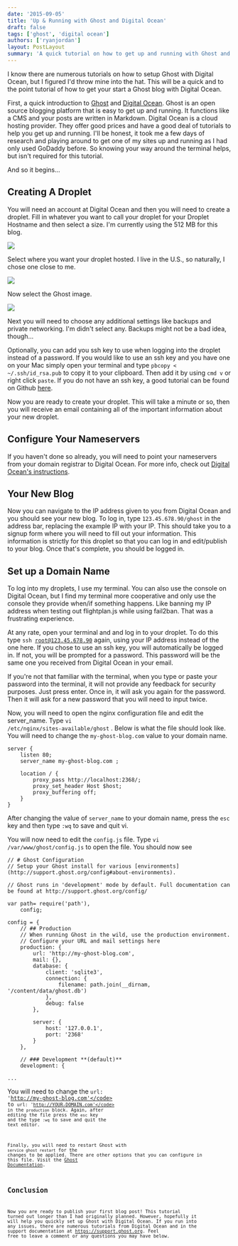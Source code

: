 ```yaml
---
date: '2015-09-05'
title: 'Up & Running with Ghost and Digital Ocean'
draft: false
tags: ['ghost', 'digital ocean']
authors: ['ryanjordan']
layout: PostLayout
summary: 'A quick tutorial on how to get up and running with Ghost and Digital Ocean.'
---
```


I know there are numerous tutorials on how to setup Ghost with Digital Ocean, but I figured I'd throw mine into the hat. This will be a quick and to the point tutorial of how to get your start a Ghost blog with Digital Ocean.

First, a quick introduction to [Ghost](https://ghost.org) and [Digital Ocean](https://www.digitalocean.com/). Ghost is an open source blogging platform that is easy to get up and running. It functions like a CMS and your posts are written in Markdown. Digital Ocean is a cloud hosting provider. They offer good prices and have a good deal of tutorials to help you get up and running. I'll be honest, it took me a few days of research and playing around to get one of my sites up and running as I had only used GoDaddy before. So knowing your way around the terminal helps, but isn't required for this tutorial.

And so it begins...

## Creating A Droplet

You will need an account at Digital Ocean and then you will need to create a droplet. Fill in whatever you want to call your droplet for your Droplet Hostname and then select a size. I'm currently using the 512 MB for this blog.

![](/img/DigitalOcean_Control_Panel.png)

Select where you want your droplet hosted. I live in the U.S., so naturally, I chose one close to me.

![](/img/DigitalOcean_Control_Panel-2.png)

Now select the Ghost image.

![](/img/DigitalOcean_Control_Panel_and_root_personal-blog____-_ssh_-_88-42.png)

Next you will need to choose any additional settings like backups and private networking. I'm didn't select any. Backups might not be a bad idea, though...

Optionally, you can add you ssh key to use when logging into the droplet instead of a password. If you would like to use an ssh key and you have one on your Mac simply open your terminal and type <code class="language-none">pbcopy < ~/.ssh/id_rsa.pub</code> to copy it to your clipboard. Then add it by using <code class="language-none">cmd v</code> or right click <code class="language-none">paste</code>. If you do not have an ssh key, a good tutorial can be found on Github [here](https://help.github.com/articles/generating-ssh-keys/).

Now you are ready to create your droplet. This will take a minute or so, then you will receive an email containing all of the important information about your new droplet.

## Configure Your Nameservers

If you haven't done so already, you will need to point your nameservers from your domain registrar to Digital Ocean. For more info, check out [Digital Ocean's instructions](https://www.digitalocean.com/community/tutorials/how-to-set-up-a-host-name-with-digitalocean).

## Your New Blog

Now you can navigate to the IP address given to you from Digital Ocean and you should see your new blog. To log in, type <code class="language-none">123.45.678.90/ghost</code> in the address bar, replacing the example IP with your IP. This should take you to a signup form where you will need to fill out your information. This information is strictly for this droplet so that you can log in and edit/publish to your blog. Once that's complete, you should be logged in.

## Set up a Domain Name

To log into my droplets, I use my terminal. You can also use the console on Digital Ocean, but I find my terminal more cooperative and only use the console they provide when/if something happens. Like banning my IP address when testing out flightplan.js while using fail2ban. That was a frustrating experience.

At any rate, open your terminal and and log in to your droplet. To do this type <code class="language-none">ssh root@123.45.678.90</code> again, using your IP address instead of the one here. If you chose to use an ssh key, you will automatically be logged in. If not, you will be prompted for a password. This password will be the same one you received from Digital Ocean in your email.

If you're not that familiar with the terminal, when you type or paste your password into the terminal, it will not provide any feedback for security purposes. Just press enter. Once in, it will ask you again for the password. Then it will ask for a new password that you will need to input twice.

Now, you will need to open the nginx configuration file and edit the server_name. Type <code class="language-none">vi /etc/nginx/sites-available/ghost</code> . Below is what the file should look like. You will need to change the <code class="language-none">my-ghost-blog.com</code> value to your domain name.

```nginx
server {
    listen 80;
    server_name my-ghost-blog.com ;

    location / {
        proxy_pass http://localhost:2368/;
        proxy_set_header Host $host;
        proxy_buffering off;
    }
}
```

After changing the value of <code class="language-nginx">server_name</code> to your domain name, press the <code class="language-none">esc</code> key and then type <code class="language-none">:wq</code> to save and quit vi.

You will now need to edit the <code class="language-none">config.js</code> file. Type <code class="language-none">vi /var/www/ghost/config.js</code> to open the file. You should now see

```nginx
// # Ghost Configuration
// Setup your Ghost install for various [environments](http://support.ghost.org/config#about-environments).

// Ghost runs in 'development' mode by default. Full documentation can be found at http://support.ghost.org/config/

var path= require('path'),
    config;

config = {
    // ## Production
    // When running Ghost in the wild, use the production environment.
    // Configure your URL and mail settings here
    production: {
        url: 'http://my-ghost-blog.com',
        mail: {},
        database: {
            client: 'sqlite3',
            connection: {
                filename: path.join(__dirnam, '/content/data/ghost.db')
            },
            debug: false
        },

        server: {
            host: '127.0.0.1',
            port: '2368'
        }
    },

    // ### Development **(default)**
    development: {

...
```

You will need to change the <code class="language-javascript">url: 'http://my-ghost-blog.com'</code> to <code class="language-javascript">url: 'http://YOUR-DOMAIN.com'</code> in the <code class="language-none">production</code> block. Again, after editing the file press the <code class="language-none">esc</code> key and the type <code class="language-none">:wq</code> to save and quit the text editor.

Finally, you will need to restart Ghost with <code class="language-nginx">service ghost restart</code> for the changes to be applied. There are other options that you can configure in this file. Visit the [Ghost Documentation](https://support.ghost.org/config/).

## Conclusion

Now you are ready to publish your first blog post! This tutorial turned out longer than I had originally planned. However, hopefully it will help you quickly set up Ghost with Digital Ocean. If you run into any issues, there are numerous tutorials from Digital Ocean and in the support documentation at https://support.ghost.org. Feel free to leave a comment or any questions you may have below.
